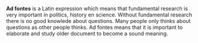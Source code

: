 '''Ad fontes''' is a Latin expression which means that fundamental research is very important in politics, history en science. Without fundamental research there is no good knowlede about questions. Many people only thinks about questions as other people thinks. Ad fontes means that it is important to elaborate  and study older document to become a sound meaning.